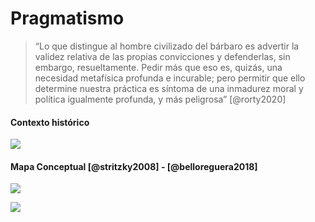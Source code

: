 # Pragmatismo

> "Lo que distingue al hombre civilizado del bárbaro es advertir la validez relativa de las propias convicciones y defenderlas, sin embargo, resueltamente. Pedir más que eso es, quizás, una necesidad metafísica profunda e incurable; pero permitir que ello determine nuestra práctica es síntoma de una inmadurez moral y política igualmente profunda, y más peligrosa” [@rorty2020]

#### Contexto histórico

![](/www/4_1_linea_tiempo_pragmatismo.jpg){fig-align="center"}

#### Mapa Conceptual [@stritzky2008] - [@belloreguera2018]

![](/www/4_3_pragmatismo.jpg){fig-align="center"}

![](/www/4_2_autoritarismo.jpg){fig-align="center"}
